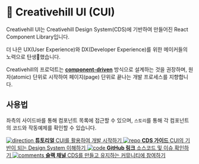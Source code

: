 
<Meta title="Introduction" />

<style>
  {`
    .subheading {
      --mediumdark: '#999999';
      font-weight: 900;
      font-size: 13px;
      color: #999;
      letter-spacing: 6px;
      line-height: 24px;
      text-transform: uppercase;
      margin-bottom: 12px;
      margin-top: 40px;
    }

    .link-list {
      display: grid;
      grid-template-columns: 1fr;
      grid-template-rows: 1fr 1fr;
      row-gap: 10px;
    }

    @media (min-width: 620px) {
      .link-list {
        row-gap: 20px;
        column-gap: 20px;
        grid-template-columns: 1fr 1fr;
      }
    }

    @media all and (-ms-high-contrast:none) {
    .link-list {
        display: -ms-grid;
        -ms-grid-columns: 1fr 1fr;
        -ms-grid-rows: 1fr 1fr;
      }
    }

    .link-item {
      display: block;
      padding: 20px 30px 20px 15px;
      border: 1px solid #00000010;
      border-radius: 5px;
      transition: background 150ms ease-out, border 150ms ease-out, transform 150ms ease-out;
      color: #333333;
      display: flex;
      align-items: flex-start;
    }

    .link-item:hover {
      border-color: #1EA7FD50;
      transform: translate3d(0, -3px, 0);
      box-shadow: rgba(0, 0, 0, 0.08) 0 3px 10px 0;
    }

    .link-item:active {
      border-color: #1EA7FD;
      transform: translate3d(0, 0, 0);
    }

    .link-item strong {
      font-weight: 700;
      display: block;
      margin-bottom: 2px;
    }

    .link-item img {
      height: 40px;
      width: 40px;
      margin-right: 15px;
      flex: none;
    }
  `}
</style>

# 🎨 Creativehill UI (CUI)

Creativehill UI는 Creativehill Design System(CDS)에 기반하여 만들어진 React Component Library입니다.

더 나은 UX(User Experience)와 DX(Developer Experience)를 위한 메이커들의 노력으로 탄생🐣했습니다.

Creativehill의 프로덕트는 [**component-driven**](https://componentdriven.org) 방식으로 설계하는 것을 권장하며, 원자(atomic) 단위로 시작하여 페이지(page) 단위로 끝나는 개발 프로세스를 지향합니다.

## 사용법

좌측의 사이드바를 통해 컴포넌트 목록에 접근할 수 있으며, `스토리`를 통해 각 컴포넌트의 코드와 작동예제를 확인할 수 있습니다.

<div className="link-list">
  <a className="link-item" href="https://storybook.js.org/tutorials/" target="_blank">
    <img src={Direction} alt="direction" />
    <span>
      <strong>튜토리얼</strong>
      CUI를 활용하여 개발 시작하기
    </span>
  </a>
  <a className="link-item" href="https://storybook.js.org/docs" target="_blank">
    <img src={Repo} alt="repo" />
    <span>
      <strong>CDS 가이드</strong>
      CUI의 기반이 되는 Design System 이해하기
    </span>
  </a>
  <a className="link-item" href="https://github.com/Creativehill-Labs/creativehill-ui" target="_blank">
    <img src={Code} alt="code" />
    <span>
      <strong>GitHub 링크</strong>
      소스코드 및 이슈 확인하기
    </span>
  </a>
  <a className="link-item" href="https://creativehillnew.slack.com/archives/C03J6EXEZ2L" target="_blank">
    <img src={Comments} alt="comments" />
    <span>
      <strong>슬랙 채널</strong>
      CDS를 만들고 유지하는 커뮤니티에 참여하기
    </span>
  </a>
</div>
